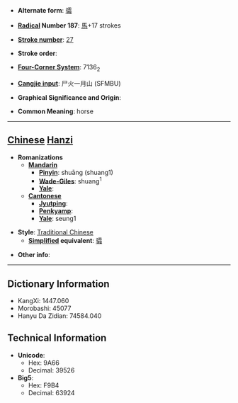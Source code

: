 * '''Alternate form''': [[骦]]

* '''[[Wiktionary:Chinese radical index| Radical]] Number 187''': [[Wiktionary:Chinese radical index 馬|馬]]+17 strokes

* '''[[Wiktionary:Chinese total strokes index|Stroke number]]''': [[Wiktionary:Chinese total strokes index 27|27]]

* '''Stroke order''': 

* '''[[Wiktionary:Chinese four corner index|Four-Corner System]]''': 7136<sub>2</sub>

* '''[[Wiktionary:Chinese Cangjie index|Cangjie input]]''': 尸火一月山 (SFMBU)

* '''Graphical Significance and Origin''': 

* '''Common Meaning''': horse

----

== [[Chinese]] [[Hanzi]] ==

* '''Romanizations'''
** '''[[Mandarin]]'''
*** '''[[Pinyin]]''': shuāng (shuang1)
*** '''[[Wade-Giles]]''': shuang<sup>1</sup>
*** '''[[Yale]]''': 
** '''[[Cantonese]]'''
*** '''[[Jyutping]]''':
*** '''[[Penkyamp]]''': 
*** '''[[Yale]]''': seung1

* '''Style''': [[Traditional Chinese]] 
** '''[[Simplified Chinese|Simplified]] equivalent''': [[骦]]

* '''Other info''': 

----

== Dictionary Information ==

* KangXi: 1447.060
* Morobashi: 45077
* Hanyu Da Zidian: 74584.040

== Technical Information ==

* '''Unicode''':
** Hex: 9A66
** Decimal: 39526
* '''Big5''':
** Hex: F9B4
** Decimal: 63924